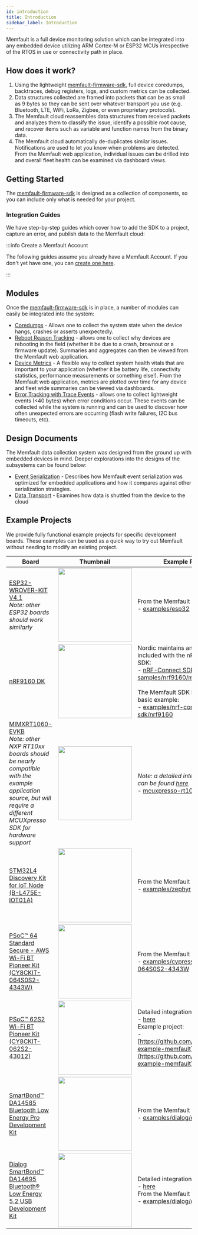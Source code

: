 ```yaml
---
id: introduction
title: Introduction
sidebar_label: Introduction
---
```



Memfault is a full device monitoring solution which can be integrated into any
embedded device utilizing ARM Cortex-M or ESP32 MCUs irrespective of the RTOS in
use or connectivity path in place.

## How does it work?

1. Using the lightweight
   [memfault-firmware-sdk](https://github.com/memfault/memfault-firmware-sdk),
   full device coredumps, backtraces, debug registers, logs, and custom metrics
   can be collected.
2. Data structures collected are framed into packets that can be as small as 9
   bytes so they can be sent over whatever transport you use (e.g. Bluetooth,
   LTE, WiFi, LoRa, Zigbee, or even proprietary protocols).
3. The Memfault cloud reassembles data structures from received packets and
   analyzes them to classify the issue, identify a possible root cause, and
   recover items such as variable and function names from the binary data.
4. The Memfault cloud automatically de-duplicates similar issues. Notifications
   are used to let you know when problems are detected. From the Memfault web
   application, individual issues can be drilled into and overall fleet health
   can be examined via dashboard views.

## Getting Started

The [memfault-firmware-sdk](https://github.com/memfault/memfault-firmware-sdk)
is designed as a collection of components, so you can include only what is
needed for your project.

### Integration Guides

We have step-by-step guides which cover how to add the SDK to a project, capture
an error, and publish data to the Memfault cloud:

:::info Create a Memfault Account

The following guides assume you already have a Memfault Account. If you don't
yet have one, you can
[create one here](https://memfault.com/register?utm_campaign=Self%20Serve%20Launch&utm_source=Docs).

:::

<IntegrationGuideTable />

## Modules

Once the
[memfault-firmware-sdk](https://github.com/memfault/memfault-firmware-sdk) is in
place, a number of modules can easily be integrated into the system:

- [Coredumps](/docs/mcu/coredumps) - Allows one to collect the system state when
  the device hangs, crashes or asserts unexpectedly.
- [Reboot Reason Tracking](/docs/mcu/reboot-reason-tracking) - allows one to
  collect why devices are rebooting in the field (whether it be due to a crash,
  brownout or a firmware update). Summaries and aggregates can then be viewed
  from the Memfault web application.
- [Device Metrics](/docs/mcu/metrics-api) - A flexible way to collect system
  health vitals that are important to your application (whether it be battery
  life, connectivity statistics, performance measurements or something else!).
  From the Memfault web application, metrics are plotted over time for any
  device and fleet wide summaries can be viewed via dashboards.
- [Error Tracking with Trace Events](/docs/mcu/trace-events) - allows one to
  collect lightweight events (<40 bytes) when error conditions occur. These
  events can be collected while the system is running and can be used to
  discover how often unexpected errors are occurring (flash write failures, I2C
  bus timeouts, etc).

## Design Documents

The Memfault data collection system was designed from the ground up with
embedded devices in mind. Deeper explorations into the designs of the subsystems
can be found below:

- [Event Serialization](/docs/mcu/event-serialization-overview) - Describes how
  Memfault event serialization was optimized for embedded applications and how
  it compares against other serialization strategies.
- [Data Transport](/docs/mcu/data-from-firmware-to-the-cloud) - Examines how
  data is shuttled from the device to the cloud

## Example Projects

We provide fully functional example projects for specific development boards.
These examples can be used as a quick way to try out Memfault without needing to
modify an existing project.

| Board                                                                                                                                                                                                                                                                                                                    | Thumbnail                                                                                                                                                                                             | Example Project                                                                                                                                                                                                                                                                                                                                                                                                                                                            |
| ------------------------------------------------------------------------------------------------------------------------------------------------------------------------------------------------------------------------------------------------------------------------------------------------------------------------ | ----------------------------------------------------------------------------------------------------------------------------------------------------------------------------------------------------- | -------------------------------------------------------------------------------------------------------------------------------------------------------------------------------------------------------------------------------------------------------------------------------------------------------------------------------------------------------------------------------------------------------------------------------------------------------------------------- |
| [ESP32-WROVER-KIT V4.1](https://docs.espressif.com/projects/esp-idf/en/v4.4.1/esp32/hw-reference/esp32/get-started-wrover-kit.html)<br/>_Note: other ESP32 boards should work similarly_                                                                                                                                 | [<img src="/img/docs/mcu/esp-wrover-kit-v4.1-front.jpg" width="200px" />](https://docs.espressif.com/projects/esp-idf/en/v4.4.1/esp32/hw-reference/esp32/get-started-wrover-kit.html)                 | From the Memfault SDK:<br/>- [examples/esp32](https://github.com/memfault/memfault-firmware-sdk/tree/73fab8656b17bde6efa11bf78fbe155a8dbabf78/examples/esp32)                                                                                                                                                                                                                                                                                                              |
| [nRF9160 DK](https://www.nordicsemi.com/Products/Development-hardware/nrf9160-dk)                                                                                                                                                                                                                                        | [<img src="/img/docs/mcu/nRF59160-DK-prod_page.webp" width="200px" />](https://www.nordicsemi.com/Products/Development-hardware/nrf9160-dk)                                                           | Nordic maintains an example app included with the nRF Connect SDK:<br/> - [nRF-Connect SDK samples/nrf9160/memfault](https://developer.nordicsemi.com/nRF_Connect_SDK/doc/2.2.0/nrf/samples/nrf9160/memfault/README.html)<br/><br/>The Memfault SDK includes a basic example:<br/>- [examples/nrf-connect-sdk/nrf9160](https://github.com/memfault/memfault-firmware-sdk/tree/73fab8656b17bde6efa11bf78fbe155a8dbabf78/examples/nrf-connect-sdk/nrf9160/memfault_demo_app) |
| [MIMXRT1060-EVKB](https://www.nxp.com/design/development-boards/i-mx-evaluation-and-development-boards/i-mx-rt1060-evaluation-kit:MIMXRT1060-EVKB)<br/>_Note: other NXP RT10xx boards should be nearly compatible with the example application source, but will require a different MCUXpresso SDK for hardware support_ | [<img src="/img/docs/mcu/MIMXRT1060-EVKB.webp" width="200px" />](https://www.nxp.com/design/development-boards/i-mx-evaluation-and-development-boards/i-mx-rt1060-evaluation-kit:MIMXRT1060-EVKB)     | _Note: a detailed integration guide can be found [here](/docs/mcu/arm-nxp-mcuxpresso-guide)_<br/>- [mcuxpresso-rt1060-example](https://github.com/memfault/mcuxpresso-rt1060-example/tree/bab3b2075637d1f755ef58e7d3ab31a7b6e2af7c)                                                                                                                                                                                                                                        |
| [STM32L4 Discovery Kit for IoT Node (B-L475E-IOT01A)](https://www.st.com/en/evaluation-tools/b-l475e-iot01a.html)                                                                                                                                                                                                        | [<img src="/img/docs/mcu/160178092_STMicro_B-L475E-IOT01ADiscoveryKit.webp" width="200px" />](https://www.st.com/en/evaluation-tools/b-l475e-iot01a.html)                                             | From the Memfault SDK:<br/>- [examples/zephyr](https://github.com/memfault/memfault-firmware-sdk/tree/73fab8656b17bde6efa11bf78fbe155a8dbabf78/examples/zephyr)                                                                                                                                                                                                                                                                                                            |
| [PSoC™ 64 Standard Secure - AWS Wi-Fi BT Pioneer Kit (CY8CKIT-064S0S2-4343W)](https://www.cypress.com/documentation/development-kitsboards/psoc-64-standard-secure-aws-wi-fi-bt-pioneer-kit-cy8ckit)                                                                                                                     | [<img src="/img/docs/mcu/CY8CKIT-064S0S2-4343W_new_t.webp" width="200px" />](https://www.cypress.com/documentation/development-kitsboards/psoc-64-standard-secure-aws-wi-fi-bt-pioneer-kit-cy8ckit)   | From the Memfault SDK:<br/>- [examples/cypress/CY8CKIT-064S0S2-4343W](https://github.com/memfault/memfault-firmware-sdk/tree/0.33.0/examples/cypress/CY8CKIT-064S0S2-4343W)                                                                                                                                                                                                                                                                                                |
| [PSoC™ 62S2 Wi-Fi BT Pioneer Kit (CY8CKIT-062S2-43012)](https://www.infineon.com/cms/en/product/evaluation-boards/cy8ckit-062s2-43012/)                                                                                                                                                                                  | [<img src="/img/docs/mcu/CY8CKIT-062S2-43012.jpeg" width="200px" />](https://www.infineon.com/cms/en/product/evaluation-boards/cy8ckit-062s2-43012/)                                                  | Detailed integration guide:<br/>- [here](/docs/mcu/arm-infineon-modustoolbox-guide)<br/>Example project:<br/>- [https://github.com/memfault/mtb-example-memfault](https://github.com/memfault/mtb-example-memfault)                                                                                                                                                                                                                                                        |
| [SmartBond™ DA14585 Bluetooth Low Energy Pro Development Kit](https://www.dialog-semiconductor.com/products/bluetooth-low-energy/da14585-development-kit-pro)                                                                                                                                                            | [<img src="/img/docs/mcu/da14585-00atdevkt-p-da14585-development-kit-pro-board.jpg" width="200px" />](https://www.dialog-semiconductor.com/products/bluetooth-low-energy/da14585-development-kit-pro) | From the Memfault SDK:<br/>- [examples/dialog/da145xx](https://github.com/memfault/memfault-firmware-sdk/tree/0.33.0/examples/dialog/da145xx)                                                                                                                                                                                                                                                                                                                              |
| [Dialog SmartBond™ DA14695 Bluetooth® Low Energy 5.2 USB Development Kit](https://www.dialog-semiconductor.com/products/bluetooth-low-energy/da14695-development-kit-usb)                                                                                                                                                | [<img src="/img/docs/mcu/da14695-00hqdevkt-u-usb-board.jpg" width="200px" />](https://www.dialog-semiconductor.com/products/bluetooth-low-energy/da14695-development-kit-usb)                         | Detailed integration guide:<br/>- [here](/docs/mcu/da1469x-sdk-guide)<br/>From the Memfault SDK:<br/>- [examples/dialog/da1469x](https://github.com/memfault/memfault-firmware-sdk/tree/0.33.0/examples/dialog/da1469x)                                                                                                                                                                                                                                                    |
